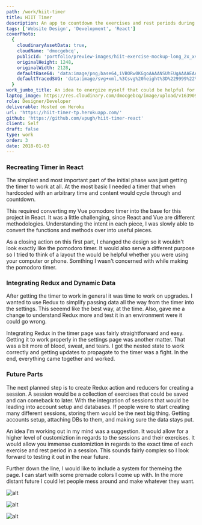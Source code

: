 ```yaml
---
path: /work/hiit-timer
title: HIIT Timer
description: An app to countdown the exercises and rest periods during a HIIT workout.
tags: ['Website Design', 'Development', 'React']
coverPhoto:
  {
    cloudinaryAssetData: true,
    cloudName: 'dmocgebcq',
    publicId: 'portfolio/preview-images/hiit-exercise-mockup-long_2x_xvdgyx.png',
    originalHeight: 1248,
    originalWidth: 2128,
    defaultBase64: 'data:image/png;base64,iVBORw0KGgoAAAANSUhEUgAAAAEAAAABCAYAAAAfFcSJAAAADUlEQVR42mMMXG/8HwAEwAI0Bj1bnwAAAABJRU5ErkJggg==',
    defaultTracedSVG: 'data:image/svg+xml,%3Csvg%20height%3D%229999%22%20viewBox%3D%220%200%209999%209999%22%20width%3D%229999%22%20xmlns%3D%22http%3A%2F%2Fwww.w3.org%2F2000%2Fsvg%22%3E%3Cpath%20d%3D%22m0%200h9999v9999h-9999z%22%20fill%3D%22%23f9fafb%22%2F%3E%3C%2Fsvg%3E',
  }
work_jumbo_title: An idea to energize myself that could be helpful for others
laptop_image: https://res.cloudinary.com/dmocgebcq/image/upload/v1639095201/portfolio/laptop-images/hiit-laptop-mock_ufwn98.png
role: Designer/Developer
deliverable: Hosted on Heroku
url: 'https://hiit-timer-tp.herokuapp.com/'
github: 'https://github.com/vpugh/hiit-timer-react'
client: Self
draft: false
type: work
order: 3
date: 2018-01-03
---
```


### Recreating Timer in React

The simplest and most important part of the initial phase was just getting the timer to work at all. At the most basic I needed a timer that when hardcoded with an arbitrary time and content would cycle through and countdown.

This required converting my Vue pomodoro timer into the base for this project in React. It was a little challenging, since React and Vue are different methodologies. Understanding the intent in each piece, I was slowly able to convert the functions and methods over into useful pieces.

As a closing action on this first part, I changed the design so it wouldn't look exactly like the pomodoro timer. It would also serve a different purpose so I tried to think of a layout the would be helpful whether you were using your computer or phone. Somthing I wasn't concerned with while making the pomodoro timer.

### Integrating Redux and Dynamic Data

After getting the timer to work in general it was time to work on upgrades. I wanted to use Redux to simplify passing data all the way from the timer into the settings. This seeemd like the best way, at the time. Also, gave me a change to understand Redux more and test it in an environment were it could go wrong.

Integrating Redux in the timer page was fairly straightforward and easy. Getting it to work properly in the settings page was another matter. That was a bit more of blood, sweat, and tears. I got the nested state to work correctly and getting updates to propagate to the timer was a fight. In the end, everything came together and worked.

### Future Parts

The next planned step is to create Redux action and reducers for creating a session. A session would be a collection of exercises that could be saved and can comeback to later. With the integration of sessions that would be leading into account setup and databases. If people were to start creating many different sessions, storing them would be the next big thing. Getting accounts setup, attaching DBs to them, and making sure the data stays put.

An idea I'm working out in my mind was a suggestion. It would allow for a higher level of customiztion in regards to the sessions and their exercises. It would allow you immense customiztion in regards to the exact time of each exercise and rest period in a session. This sounds fairly complex so I look forward to testing it out in the near future.

Further down the line, I would like to include a system for themeing the page. I can start with some premade colors I come up with. In the more distant future I could let people mess around and make whatever they want.

![alt](https://toripugh.com/images/gallery/hiit/hiit-timer-initial.jpg)

![alt](https://toripugh.com/images/gallery/hiit/hiit-setting-initial.jpg)

![alt](https://toripugh.com/images/gallery/hiit/hiit-settings.jpg)
